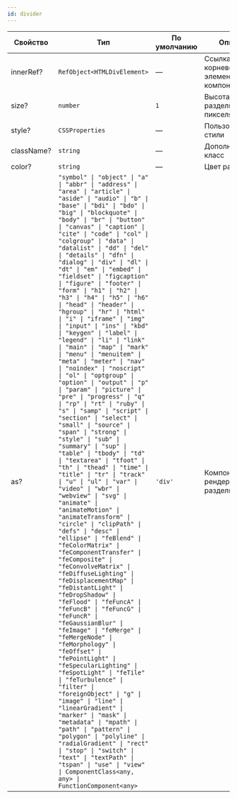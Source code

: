 ```yaml
---
id: divider
---
```


<!-- props:start -->
| Свойство   | Тип                                                                                                                                                                                                                                                                                                                                                                                                                                                                                                                                                                                                                                                                                                                                                                                                                                                                                                                                                                                                                                                                                                                                                                                                                                                                                                                                                                                                                                                                                                                                                                                                                                                                                                                                                                                                                                                                                                                                                                                                                                                                                                                                                                        | По умолчанию | Описание                                  |
| ---------- | -------------------------------------------------------------------------------------------------------------------------------------------------------------------------------------------------------------------------------------------------------------------------------------------------------------------------------------------------------------------------------------------------------------------------------------------------------------------------------------------------------------------------------------------------------------------------------------------------------------------------------------------------------------------------------------------------------------------------------------------------------------------------------------------------------------------------------------------------------------------------------------------------------------------------------------------------------------------------------------------------------------------------------------------------------------------------------------------------------------------------------------------------------------------------------------------------------------------------------------------------------------------------------------------------------------------------------------------------------------------------------------------------------------------------------------------------------------------------------------------------------------------------------------------------------------------------------------------------------------------------------------------------------------------------------------------------------------------------------------------------------------------------------------------------------------------------------------------------------------------------------------------------------------------------------------------------------------------------------------------------------------------------------------------------------------------------------------------------------------------------------------------------------------------------- | ------------ | ----------------------------------------- |
| innerRef?  | `RefObject<HTMLDivElement>`                                                                                                                                                                                                                                                                                                                                                                                                                                                                                                                                                                                                                                                                                                                                                                                                                                                                                                                                                                                                                                                                                                                                                                                                                                                                                                                                                                                                                                                                                                                                                                                                                                                                                                                                                                                                                                                                                                                                                                                                                                                                                                                                                | —            | Ссылка на корневой DOM-элемент компонента |
| size?      | `number`                                                                                                                                                                                                                                                                                                                                                                                                                                                                                                                                                                                                                                                                                                                                                                                                                                                                                                                                                                                                                                                                                                                                                                                                                                                                                                                                                                                                                                                                                                                                                                                                                                                                                                                                                                                                                                                                                                                                                                                                                                                                                                                                                                   | `1`          | Высота разделителя в пикселях             |
| style?     | `CSSProperties`                                                                                                                                                                                                                                                                                                                                                                                                                                                                                                                                                                                                                                                                                                                                                                                                                                                                                                                                                                                                                                                                                                                                                                                                                                                                                                                                                                                                                                                                                                                                                                                                                                                                                                                                                                                                                                                                                                                                                                                                                                                                                                                                                            | —            | Пользовательские стили                    |
| className? | `string`                                                                                                                                                                                                                                                                                                                                                                                                                                                                                                                                                                                                                                                                                                                                                                                                                                                                                                                                                                                                                                                                                                                                                                                                                                                                                                                                                                                                                                                                                                                                                                                                                                                                                                                                                                                                                                                                                                                                                                                                                                                                                                                                                                   | —            | Дополнительный класс                      |
| color?     | `string`                                                                                                                                                                                                                                                                                                                                                                                                                                                                                                                                                                                                                                                                                                                                                                                                                                                                                                                                                                                                                                                                                                                                                                                                                                                                                                                                                                                                                                                                                                                                                                                                                                                                                                                                                                                                                                                                                                                                                                                                                                                                                                                                                                   | —            | Цвет разделителя                          |
| as?        | `"symbol" \| "object" \| "a" \| "abbr" \| "address" \| "area" \| "article" \| "aside" \| "audio" \| "b" \| "base" \| "bdi" \| "bdo" \| "big" \| "blockquote" \| "body" \| "br" \| "button" \| "canvas" \| "caption" \| "cite" \| "code" \| "col" \| "colgroup" \| "data" \| "datalist" \| "dd" \| "del" \| "details" \| "dfn" \| "dialog" \| "div" \| "dl" \| "dt" \| "em" \| "embed" \| "fieldset" \| "figcaption" \| "figure" \| "footer" \| "form" \| "h1" \| "h2" \| "h3" \| "h4" \| "h5" \| "h6" \| "head" \| "header" \| "hgroup" \| "hr" \| "html" \| "i" \| "iframe" \| "img" \| "input" \| "ins" \| "kbd" \| "keygen" \| "label" \| "legend" \| "li" \| "link" \| "main" \| "map" \| "mark" \| "menu" \| "menuitem" \| "meta" \| "meter" \| "nav" \| "noindex" \| "noscript" \| "ol" \| "optgroup" \| "option" \| "output" \| "p" \| "param" \| "picture" \| "pre" \| "progress" \| "q" \| "rp" \| "rt" \| "ruby" \| "s" \| "samp" \| "script" \| "section" \| "select" \| "small" \| "source" \| "span" \| "strong" \| "style" \| "sub" \| "summary" \| "sup" \| "table" \| "tbody" \| "td" \| "textarea" \| "tfoot" \| "th" \| "thead" \| "time" \| "title" \| "tr" \| "track" \| "u" \| "ul" \| "var" \| "video" \| "wbr" \| "webview" \| "svg" \| "animate" \| "animateMotion" \| "animateTransform" \| "circle" \| "clipPath" \| "defs" \| "desc" \| "ellipse" \| "feBlend" \| "feColorMatrix" \| "feComponentTransfer" \| "feComposite" \| "feConvolveMatrix" \| "feDiffuseLighting" \| "feDisplacementMap" \| "feDistantLight" \| "feDropShadow" \| "feFlood" \| "feFuncA" \| "feFuncB" \| "feFuncG" \| "feFuncR" \| "feGaussianBlur" \| "feImage" \| "feMerge" \| "feMergeNode" \| "feMorphology" \| "feOffset" \| "fePointLight" \| "feSpecularLighting" \| "feSpotLight" \| "feTile" \| "feTurbulence" \| "filter" \| "foreignObject" \| "g" \| "image" \| "line" \| "linearGradient" \| "marker" \| "mask" \| "metadata" \| "mpath" \| "path" \| "pattern" \| "polygon" \| "polyline" \| "radialGradient" \| "rect" \| "stop" \| "switch" \| "text" \| "textPath" \| "tspan" \| "use" \| "view" \| ComponentClass<any, any> \| FunctionComponent<any>` | `'div'`      | Компонент для рендера разделителя         |
<!-- props:end -->
